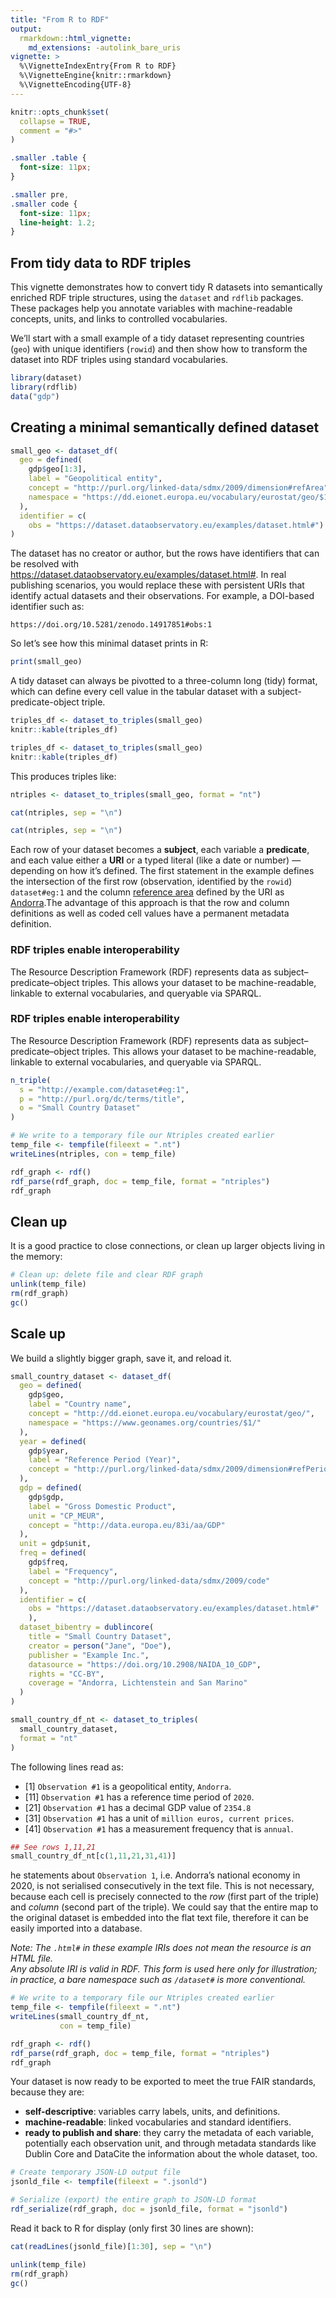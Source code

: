 ---
title: "From R to RDF"
output:
  rmarkdown::html_vignette:
    md_extensions: -autolink_bare_uris
vignette: >
  %\VignetteIndexEntry{From R to RDF}
  %\VignetteEngine{knitr::rmarkdown}
  %\VignetteEncoding{UTF-8}
---

```{r, include = FALSE}
knitr::opts_chunk$set(
  collapse = TRUE,
  comment = "#>"
)
```

```{css, echo=FALSE}
.smaller .table {
  font-size: 11px;
}

.smaller pre,
.smaller code {
  font-size: 11px;
  line-height: 1.2;
}
```

## From tidy data to RDF triples

This vignette demonstrates how to convert tidy R datasets into semantically enriched RDF triple structures, using the `dataset` and `rdflib` packages. These packages help you annotate variables with machine-readable concepts, units, and links to controlled vocabularies.

We’ll start with a small example of a tidy dataset representing countries (`geo`) with unique identifiers (`rowid`) and then show how to transform the dataset into RDF triples using standard vocabularies.

```{r setup}
library(dataset)
library(rdflib)
data("gdp")
```

## Creating a minimal semantically defined dataset

```{r minimaldf}
small_geo <- dataset_df(
  geo = defined(
    gdp$geo[1:3],
    label = "Geopolitical entity",
    concept = "http://purl.org/linked-data/sdmx/2009/dimension#refArea",
    namespace = "https://dd.eionet.europa.eu/vocabulary/eurostat/geo/$1"
  ), 
  identifier = c(
    obs = "https://dataset.dataobservatory.eu/examples/dataset.html#")
)
```

The dataset has no creator or author, but the rows have identifiers that can be resolved with <https://dataset.dataobservatory.eu/examples/dataset.html#>. In real publishing
scenarios, you would replace these with persistent URIs
that identify actual datasets and their observations. For example, a DOI-based identifier such as:

`https://doi.org/10.5281/zenodo.14917851#obs:1`

So let's see how this minimal dataset prints in R:

```{r printsmallgeodf}
print(small_geo)
```

A tidy dataset can always be pivotted to a three-column long (tidy) format, which can define every cell value in the tabular dataset with a subject-predicate-object triple. 

```{r triplesdf, eval=FALSE}
triples_df <- dataset_to_triples(small_geo)
knitr::kable(triples_df)
```

::: smaller
```{r triplesdfprintsmall, echo=FALSE}
triples_df <- dataset_to_triples(small_geo)
knitr::kable(triples_df)
```
::: 

This produces triples like:

```{r createntriples}
ntriples <- dataset_to_triples(small_geo, format = "nt")
```
```{r pritriples, eval=FALSE}
cat(ntriples, sep = "\n")
```

::: smaller
```{r printsmaller}
cat(ntriples, sep = "\n")
```
:::

Each row of your dataset becomes a **subject**, each variable a **predicate**, and each value either a **URI** or a typed literal (like a date or number) — depending on how it's defined. The first statement in the example defines the intersection of the first row (observation, identified by the `rowid`) `dataset#eg:1` and the column [reference area](http://purl.org/linked-data/sdmx/2009/dimension#refArea) defined by the URI as [Andorra](https://dd.eionet.europa.eu/vocabulary/eurostat/geo/AD).The advantage of this approach is that the row and column definitions as well as coded cell values have a permanent metadata definition.

### RDF triples enable interoperability

The Resource Description Framework (RDF) represents data as subject–predicate–object triples. This allows your dataset to be machine-readable, linkable to external vocabularies, and queryable via SPARQL.

### RDF triples enable interoperability

The Resource Description Framework (RDF) represents data as subject–predicate–object triples. This allows your dataset to be machine-readable, linkable to external vocabularies, and queryable via SPARQL.

```{r ntripleexample}
n_triple(
  s = "http://example.com/dataset#eg:1",
  p = "http://purl.org/dc/terms/title",
  o = "Small Country Dataset"
)
```


```{r readrdf}
# We write to a temporary file our Ntriples created earlier
temp_file <- tempfile(fileext = ".nt")
writeLines(ntriples, con = temp_file)

rdf_graph <- rdf()
rdf_parse(rdf_graph, doc = temp_file, format = "ntriples")
rdf_graph

```

## Clean up

It is a good practice to close connections, or clean up larger objects living in the memory:

```{r cleanup}
# Clean up: delete file and clear RDF graph
unlink(temp_file)
rm(rdf_graph)
gc()
```

## Scale up

We build a slightly bigger graph, save it, and reload it. 

```{r scaleup}
small_country_dataset <- dataset_df(
  geo = defined(
    gdp$geo,
    label = "Country name",
    concept = "http://dd.eionet.europa.eu/vocabulary/eurostat/geo/",
    namespace = "https://www.geonames.org/countries/$1/"
  ),
  year = defined(
    gdp$year,
    label = "Reference Period (Year)",
    concept = "http://purl.org/linked-data/sdmx/2009/dimension#refPeriod"
  ),
  gdp = defined(
    gdp$gdp,
    label = "Gross Domestic Product",
    unit = "CP_MEUR",
    concept = "http://data.europa.eu/83i/aa/GDP"
  ),
  unit = gdp$unit,
  freq = defined(
    gdp$freq,
    label = "Frequency",
    concept = "http://purl.org/linked-data/sdmx/2009/code"
  ),
  identifier = c(
    obs = "https://dataset.dataobservatory.eu/examples/dataset.html#"
    ), 
  dataset_bibentry = dublincore(
    title = "Small Country Dataset",
    creator = person("Jane", "Doe"),
    publisher = "Example Inc.",
    datasource = "https://doi.org/10.2908/NAIDA_10_GDP",
    rights = "CC-BY",
    coverage = "Andorra, Lichtenstein and San Marino"
  )
)
```

```{r smallcountrydfnt}
small_country_df_nt <- dataset_to_triples(
  small_country_dataset, 
  format = "nt"
)
```


The following lines read as:

-   [1] `Observation #1` is a geopolitical entity, `Andorra`.
-   [11] `Observation #1` has a reference time period of `2020`.
-   [21] `Observation #1` has a decimal GDP value of `2354.8`
-   [31] `Observation #1` has a unit of `million euros, current prices`.
-   [41] `Observation #1` has a measurement frequency that is `annual`.

:::: smaller
```{r smallcountrydfntsample}
## See rows 1,11,21
small_country_df_nt[c(1,11,21,31,41)]
```
::::

he statements about `Observation 1`, i.e. Andorra's national economy in 2020, is not serialised consecutively in the text file. This is not necessary, because each cell is precisely connected to the *row* (first part of the triple) and *column* (second part of the triple). We could say that the entire map to the original dataset is embedded into the flat text file, therefore it can be easily imported into a database.

*Note: The `.html#` in these example IRIs does not mean the resource is an HTML file.  
Any absolute IRI is valid in RDF. This form is used here only for illustration;  
in practice, a bare namespace such as `/dataset#` is more conventional.*


```{r readrdf2}
# We write to a temporary file our Ntriples created earlier
temp_file <- tempfile(fileext = ".nt")
writeLines(small_country_df_nt,
           con = temp_file)

rdf_graph <- rdf()
rdf_parse(rdf_graph, doc = temp_file, format = "ntriples")
rdf_graph
```

Your dataset is now ready to be exported to meet the true FAIR standards, because they are:

- **self-descriptive**: variables carry labels, units, and definitions.
- **machine-readable**: linked vocabularies and standard identifiers.
- **ready to publish and share**: they carry the metadata of each variable, potentially each observation unit, and through metadata standards like Dublin Core and DataCite the information about the whole dataset, too.

```{r readjsonld}
# Create temporary JSON-LD output file
jsonld_file <- tempfile(fileext = ".jsonld")

# Serialize (export) the entire graph to JSON-LD format
rdf_serialize(rdf_graph, doc = jsonld_file, format = "jsonld")
```

Read it back to R for display (only first 30 lines are shown):

:::: smaller
```{r readjsonldprint}
cat(readLines(jsonld_file)[1:30], sep = "\n")
```
::::

```{r clenup2, echo=FALSE, message=FALSE}
unlink(temp_file)
rm(rdf_graph)
gc()
```
